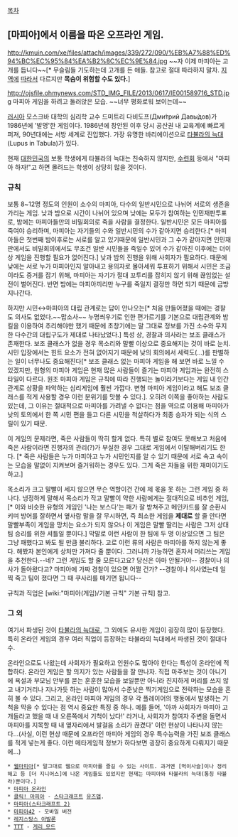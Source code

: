 [[목차]]
== [마피아]에서 이름을 따온 오프라인 게임. ==
http://kmuin.com/xe/files/attach/images/339/272/090/%EB%A7%88%ED%94%BC%EC%95%84%EA%B2%8C%EC%9E%84.jpg
~~자 이제 마피아는 고개를 듭니다~~[* 무슬림들 기도하는데 고개를 든 애들. 참고로 절대 따라하지 말자. [[이라크 레반트 이슬람국가|지역에]] [[사우디아라비아|따라서]] 다르지만 '''목숨이 위험할 수도 있다.''']

http://ojsfile.ohmynews.com/STD_IMG_FILE/2013/0617/IE001589716_STD.jpg
마피아 게임을 하려고 둘러앉은 모습. ~~너무 평화로워 보이는데~~

[[러시아]] 모스크바 대학의 심리학 교수 드미트리 다비도프(Дми́трий Давы́дов)가 1986년에 '발명'한 게임이다. 1986년에 창안된 이후 당시 공산권 내 교육계에 빠르게 퍼져, 90년대에는 서방 세계로 진입했다. 가장 유명한 바리에이션으로 [[타뷸라의 늑대]](Lupus in Tabula)가 있다.

현재 [[대한민국]]의 보통 학생에게 타뷸라의 늑대는 친숙하지 않지만, [[수련회]] 등에서 "마피아 하자!"고 하면 몰려드는 학생이 상당히 많을 것이다.

=== 규칙 ===
보통 8~12명 정도의 인원이 소수의 마피아, 다수의 일반시민으로 나뉘어 서로의 생존을 가리는 게임. 낮과 밤으로 시간이 나뉘어 있으며 낮에는 모두가 참여하는 인민재판투표로, 밤에는 마피아들만의 비밀회의로 죽을 사람을 결정한다. 일반시민은 모든 마피아를 죽여야 승리하며, 마피아는 자기들의 수와 일반시민의 수가 같아지면 승리한다.[* 마피아들은 첫번째 밤이후로는 서로를 알고 있기때문에 일반시민과 그 수가 같아지면 인민재판에서도 비밀회의에서도 무조건 일반 시민들을 죽일수 있어 수가 같아진 이후에는 더이상 게임을 진행할 필요가 없어진다.] 낮과 밤의 진행을 위해 사회자가 필요하다. 때문에 낮에는 서로 누가 마피아인지 알아내고 용의자로 몰아세워 투표하기 위해서 시민은 조금이라도 증거를 잡기 위해, 마피아는 자기가 절대 꼬투리를 잡히지 않기 위해 끊임없는 설전이 벌어진다. 반면 밤에는 마피아끼리만 누구를 죽일지 결정만 하면 되기 때문에 금방 지나간다.

하지만 시민↔마피아의 대립 관계로는 답이 안나오는[* 처음 만들어졌을 때에는 경찰도 의사도 없었다.~~맙소사~~ 누명씌우기로 인한 편가르기를 기본으로 대립관계와 밤킬을 이용하여 추리해야만 했기 때문에 초창기에는 말 그대로 정보를 가진 소수와 무지한 다수간의 대립구도가 제대로 나타났었다.] 특성 상, 경찰과 의사라는 보조 클래스가 존재한다. 보조 클래스가 없을 경우 목소리와 말빨 이상으로 중요해지는 것이 바로 눈치. 시민 입장에서는 힌트 요소가 전혀 없어지기 때문에 낮의 회의에서 세력도(...)를 판별하는 일이 너무나도 중요해진다[* 보조 클래스 없는 마피아 게임을 해 보면 바로 느낄 수 있겠지만, 원형의 마피아 게임은 현재 많은 사람들이 즐기는 마피아 게임과는 완전히 스타일이 다르다. 원조 마피아 게임은 규칙에 따라 진행되는 놀이라기보다는 게임 내 인간관계로 상황을 파악하는 심리게임에 훨씬 가깝다. 변형 마피아 게임이라고 해도 보조 클래스를 적게 사용할 경우 이런 분위기를 맛볼 수 있다.]. 오히려 이쪽을 좋아하는 사람도 있는데, 그 이유는 절대적으로 마피아를 가려낼 수 없다는 점을 역으로 이용해 마피아가 낮의 토의에서 한 쪽 시민 편을 들고 다른 시민을 척살하다가 최종 승자가 되는 식의 스릴이 있기 때문.

이 게임의 문제라면, 죽은 사람들이 딱히 할게 없다. 특히 별로 참여도 못해보고 처음에 죽은 사람이라면 진행자의 관리(?)가 부실한 경우 그대로 게임에서 이탈해버리기도 한다. [* 죽은 사람들은 누가 마피아고 누가 시민인지를 알 수 있기 때문에 서로 속고 속이는 모습을 말없이 지켜보며 즐거워하는 경우도 있다. 그게 죽은 자들을 위한 재미이기도 하고.]

목소리가 크고 말빨이 세지 않으면 무슨 역할이건 간에 제 몫을 못 하는 그런 게임 중 하나다. 냉정하게 말해서 목소리가 작고 말빨이 약한 사람에게는 절대적으로 비추인 게임,[* 이와 비슷한 유형의 게임인 '나는 보스다'는 패가 잘 받쳐주고 메인카드를 잘 순환시키며 방어를 잘하면서 옆사람 말을 잘 무시하면, 즉 최소한 게임을 '''제대로''' 할 줄 안다면 말빨부족이 게임을 망치는 요소가 되지 않으나 이 게임은 말빨 딸리는 사람은 그저 상대팀 승리를 위한 셔틀일 뿐이다.] 막말로 이런 사람이 한 팀에 두 명 이상있으면 그 팀은 그냥 패했다고 봐도 될 만큼 불리하다. 고로 이런 류의 사람은 마피아를 하지 않는게 좋다. 해봤자 본인에게 상처만 가져다 줄 뿐이다. 그러니까 가능하면 혼자서 머리쓰는 게임을 추천한다.--네? 그런 게임도 할 줄 모른다고요? 당신은 아마 안될거야-- 경찰이나 의사가 돌아왔다고? 마피아에 가짜 경찰이 있으면 어쩔 건가? --경찰이나 의사였는데 일찍 죽고 팀이 졌다면 그 때 쿠사리를 매기면 됩니다--

규칙과 직업은 [wiki:"마피아(게임)/기본 규칙" 기본 규칙] 참고.

=== 그 외 ===
여기서 파생된 것이 [[타뷸라의 늑대]]로, 그 외에도 유사한 게임이 굉장히 많이 등장했다. 특히 온라인 게임의 경우 여러 직업이 등장하는 타뷸라의 늑대에서 파생된 것이 절대다수.

온라인으로도 나왔는데 사회자가 필요하고 인원수도 많아야 한다는 특성이 온라인에 적합하다. 온라인 게임은 할 의지가 있는 사람들을 잘 만나자. 직접 마주보는 것이 아니기에 욕설과 부모님 안부를 묻는 훈훈한 모습을 보일뿐만 아니라 진지하게 머리를 쓰지 않고 내기거리나 지나가듯 하는 사람이 많아서 수준낮은 찍기게임으로 전락하는 모습을 흔히 볼 수 있다. 그리고, 온라인 마피아 게임의 경우 각 플레이어의 행동에서 발생하는 기척을 막을 수 있다는 점 역시 중요한 특징 중 하나. 예를 들어, '아까 사회자가 마피아 고개들라고 했을 때 내 오른쪽에서 기척이 났다!' 라거나, 사회자가 참여자 주변을 돌면서 마피아를 지목할 때 내 옆자리에서 발걸음 소리가 끊겼다' 이런 현상이 나타나지 않는다...(사실, 이런 현상 때문에 오프라인 마피아 게임의 경우 특수능력을 가진 보조 클래스를 적게 넣는게 좋다. 이런 메타게임적 정보가 하다보면 굉장히 중요하게 다뤄지기 때문에...)

 * [[웹마피아]][* 말그대로 웹으로 마피아를 즐길 수 있는 사이트. 과거엔 [먹이사슬]이나 정리해고 등 [더 지니어스]에 나온 게임들도 있었지만 현재는 마피아와 타뷸라의 늑대(통칭 타뷸라)뿐이다.]
 * [[마피아 온라인]]
 * [[클릭! 마피아]] - [[스타크래프트]] [[유즈맵]].
 * [[마피아(스타크래프트 2)]]
 * [[마피아42]] - 모바일 버전
 * [[레지스탕스 아발론]]
 * [[TTT]] - [[게리 모드]]
